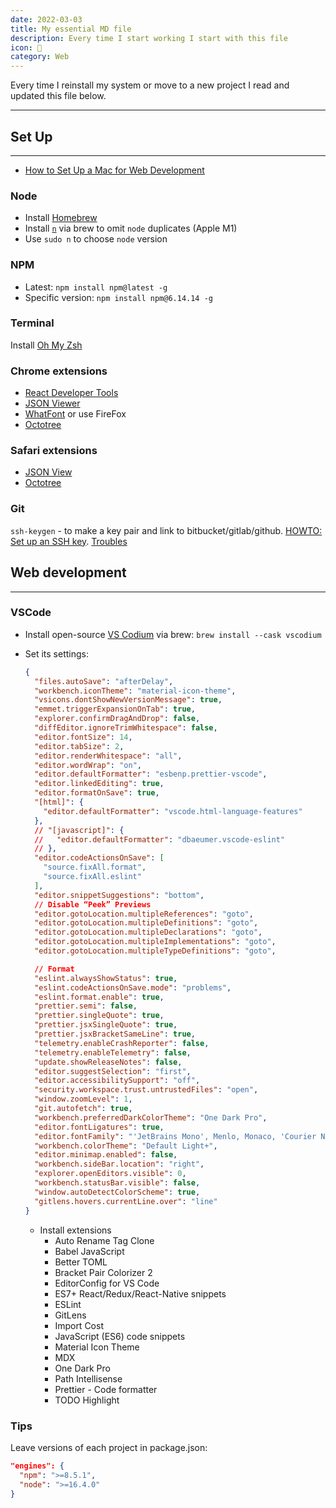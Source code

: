```yaml
---
date: 2022-03-03
title: My essential MD file
description: Every time I start working I start with this file
icon: 📔
category: Web
---
```


Every time I reinstall my system or move to a new project I read and updated this file below.

---

## Set Up

---

- [How to Set Up a Mac for Web Development](https://michaeluloth.com/how-to-set-up-a-mac-for-web-development)

### Node

- Install [Homebrew](https://docs.brew.sh/Installation)
- Install [`n`](https://www.npmjs.com/package/n) via brew to omit `node` duplicates (Apple M1)
- Use `sudo n` to choose `node` version

### NPM

- Latest: `npm install npm@latest -g`
- Specific version: `npm install npm@6.14.14 -g`

### Terminal

Install [Oh My Zsh](https://github.com/ohmyzsh/ohmyzsh)

### Chrome extensions

- [React Developer Tools](https://chrome.google.com/webstore/detail/react-developer-tools/fmkadmapgofadopljbjfkapdkoienihi?hl=en)
- [JSON Viewer](https://chrome.google.com/webstore/detail/json-viewer/gbmdgpbipfallnflgajpaliibnhdgobh)
- [WhatFont](https://chrome.google.com/webstore/detail/whatfont/jabopobgcpjmedljpbcaablpmlmfcogm?hl=en) or use FireFox
- [Octotree](https://chrome.google.com/webstore/detail/octotree-github-code-tree/bkhaagjahfmjljalopjnoealnfndnagc)

### Safari extensions

- [JSON View](https://apps.apple.com/ru/app/json-peep-for-safari/id1458969831?l=en&mt=12)
- [Octotree](https://apps.apple.com/ru/app/octotree/id1457450145?l=en&mt=12)

### Git

`ssh-keygen` - to make a key pair and link to bitbucket/gitlab/github. [HOWTO: Set up an SSH key](https://support.atlassian.com/bitbucket-cloud/docs/set-up-an-ssh-key/). [Troubles](https://support.atlassian.com/bitbucket-cloud/docs/troubleshoot-ssh-issues/)

## Web development

---

### VSCode

- Install open-source [VS Codium](https://vscodium.com) via brew: `brew install --cask vscodium`
- Set its settings:

  ```json
  {
    "files.autoSave": "afterDelay",
    "workbench.iconTheme": "material-icon-theme",
    "vsicons.dontShowNewVersionMessage": true,
    "emmet.triggerExpansionOnTab": true,
    "explorer.confirmDragAndDrop": false,
    "diffEditor.ignoreTrimWhitespace": false,
    "editor.fontSize": 14,
    "editor.tabSize": 2,
    "editor.renderWhitespace": "all",
    "editor.wordWrap": "on",
    "editor.defaultFormatter": "esbenp.prettier-vscode",
    "editor.linkedEditing": true,
    "editor.formatOnSave": true,
    "[html]": {
      "editor.defaultFormatter": "vscode.html-language-features"
    },
    // "[javascript]": {
    //   "editor.defaultFormatter": "dbaeumer.vscode-eslint"
    // },
    "editor.codeActionsOnSave": [
      "source.fixAll.format",
      "source.fixAll.eslint"
    ],
    "editor.snippetSuggestions": "bottom",
    // Disable “Peek” Previews
    "editor.gotoLocation.multipleReferences": "goto",
    "editor.gotoLocation.multipleDefinitions": "goto",
    "editor.gotoLocation.multipleDeclarations": "goto",
    "editor.gotoLocation.multipleImplementations": "goto",
    "editor.gotoLocation.multipleTypeDefinitions": "goto",

    // Format
    "eslint.alwaysShowStatus": true,
    "eslint.codeActionsOnSave.mode": "problems",
    "eslint.format.enable": true,
    "prettier.semi": false,
    "prettier.singleQuote": true,
    "prettier.jsxSingleQuote": true,
    "prettier.jsxBracketSameLine": true,
    "telemetry.enableCrashReporter": false,
    "telemetry.enableTelemetry": false,
    "update.showReleaseNotes": false,
    "editor.suggestSelection": "first",
    "editor.accessibilitySupport": "off",
    "security.workspace.trust.untrustedFiles": "open",
    "window.zoomLevel": 1,
    "git.autofetch": true,
    "workbench.preferredDarkColorTheme": "One Dark Pro",
    "editor.fontLigatures": true,
    "editor.fontFamily": "'JetBrains Mono', Menlo, Monaco, 'Courier New', monospace",
    "workbench.colorTheme": "Default Light+",
    "editor.minimap.enabled": false,
    "workbench.sideBar.location": "right",
    "explorer.openEditors.visible": 0,
    "workbench.statusBar.visible": false,
    "window.autoDetectColorScheme": true,
    "gitlens.hovers.currentLine.over": "line"
  }
  ```

  - Install extensions
    - Auto Rename Tag Clone
    - Babel JavaScript
    - Better TOML
    - Bracket Pair Colorizer 2
    - EditorConfig for VS Code
    - ES7+ React/Redux/React-Native snippets
    - ESLint
    - GitLens
    - Import Cost
    - JavaScript (ES6) code snippets
    - Material Icon Theme
    - MDX
    - One Dark Pro
    - Path Intellisense
    - Prettier - Code formatter
    - TODO Highlight

### Tips

Leave versions of each project in package.json:

```json
"engines": {
  "npm": ">=8.5.1",
  "node": ">=16.4.0"
}
```
